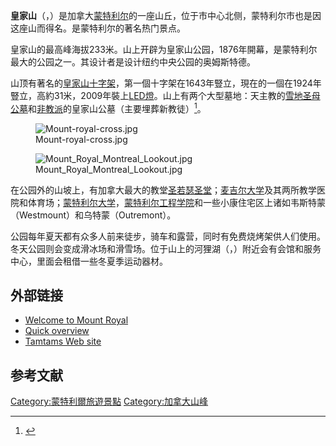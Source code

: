{{NoteTA
|G1=People
|G2=Country
}}
{{Infobox park
|park=皇家山
|image=Mtroyal.jpg
|image size=300px
|caption=皇家山东坡
|type=
|location=蒙特利尔
|coordinates={{coord|45|30|23|N|73|35|20|W|type:mountain_region:CA-QC|display=inline,title}}
|size={{convert|233|m|ft|0|}}
|opened=1876年
|operator=[[蒙特利尔市|蒙特利尔市]]
|annual visitors=
|status=整年开放
}}
{{Location map
 |Canada Montreal
 |label=皇家山
 |mark=RedMountain.svg
 |lat=45.506389
 |long=-73.588889
 |marksize=20
 |position=left
 |width=200
 |float=right
 |background=
 |caption=皇家山在蒙特利爾的位置
 }}
'''皇家山'''（{{lang-fr|''Mont-Royal''}}，{{lang-en|''Mount Royal''}}）是加拿大[[蒙特利尔|蒙特利尔]]的一座山丘，位于市中心北侧，蒙特利尔市也是因这座山而得名。是蒙特利尔的著名热门景点。

皇家山的最高峰海拔233米。山上开辟为皇家山公园，1876年開幕，是蒙特利尔最大的公园之一。其设计者是设计纽约中央公园的奥姆斯特德。

山顶有著名的[[皇家山十字架|皇家山十字架]]，第一個十字架在1643年豎立，現在的一個在1924年豎立，高約31米，2009年裝上[[LED燈|LED燈]]。山上有两个大型墓地：天主教的[[雪地圣母公墓|雪地圣母公墓]]和[[非教派|非教派]]的皇家山公墓（主要埋葬新教徒）<ref>{{cite news |first=David |last=Johnston |title=Montreal's Mount Royal losing dead space |url=http://www.canada.com/topics/news/national/story.html?id=54f55347-2231-4368-8e14-c957dfef1baf&k=57292 |work=Montreal Gazette |publisher=Canwest |date=2006-11-14 |accessdate=2008-02-19 |archive-date=2008-12-16 |archive-url=https://web.archive.org/web/20081216142717/http://www.canada.com/topics/news/national/story.html?id=54f55347-2231-4368-8e14-c957dfef1baf&k=57292 |dead-url=no }}</ref>。

[[File:Mount-royal-cross.jpg|thumb]]

[[File:Mount_Royal_Montreal_Lookout.jpg|thumb]]

在公园外的山坡上，有加拿大最大的教堂[[圣若瑟圣堂|圣若瑟圣堂]]；[[麦吉尔大学|麦吉尔大学]]及其两所教学医院和体育场；[[蒙特利尔大学|蒙特利尔大学]]，[[蒙特利尔工程学院|蒙特利尔工程学院]]和一些小康住宅区上诸如韦斯特蒙（Westmount）和乌特蒙（Outremont）。 

公园每年夏天都有众多人前来徒步，骑车和露营，同时有免费烧烤架供人们使用。冬天公园则会变成滑冰场和滑雪场。位于山上的河狸湖（{{lang-fr|''Lac aux Castors''}}，{{lang-en|''Beaver Lake''}}）附近会有会馆和服务中心，里面会租借一些冬夏季运动器材。
==外部链接==
*[https://web.archive.org/web/20110713200143/http://www.lemontroyal.com/en/learn-about-mount-royal/homepage.sn Welcome to Mount Royal]
*[https://web.archive.org/web/20160203152508/http://www.montreal.com/parks/mtroyal.html Quick overview]
*[https://web.archive.org/web/20080512005402/http://tamtamsmontreal.net/english.html Tamtams Web site]

==参考文献==
{{reflist}}
{{蒙特利尔地标}}

[[Category:蒙特利爾旅遊景點|Category:蒙特利爾旅遊景點]]
[[Category:加拿大山峰|Category:加拿大山峰]]